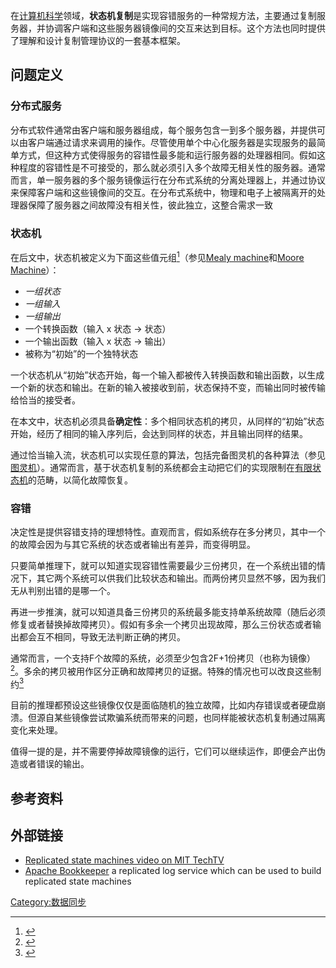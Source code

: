 在[[计算机科学|计算机科学]]领域，'''状态机复制'''是实现容错服务的一种常规方法，主要通过复制服务器，并协调客户端和这些服务器镜像间的交互来达到目标。这个方法也同时提供了理解和设计复制管理协议的一套基本框架。

== 问题定义 ==

=== 分布式服务 ===
分布式软件通常由客户端和服务器组成，每个服务包含一到多个服务器，并提供可以由客户端通过请求来调用的操作。尽管使用单个中心化服务器是实现服务的最简单方式，但这种方式使得服务的容错性最多能和运行服务器的处理器相同。假如这种程度的容错性是不可接受的，那么就必须引入多个故障无相关性的服务器。通常而言，单一服务器的多个服务镜像运行在分布式系统的分离处理器上，并通过协议来保障客户端和这些镜像间的交互。在分布式系统中，物理和电子上被隔离开的处理器保障了服务器之间故障没有相关性，彼此独立，这整合需求一致

=== 状态机 ===
在后文中，状态机被定义为下面这些值元组<ref name="reliable">{{Cite journal|title=The Implementation of Reliable Distributed Multiprocess Systems|url=http://research.microsoft.com/users/lamport/pubs/pubs.html#implementation|last=Lamport|first=Leslie|journal=Computer Networks|accessdate=2008-03-13|doi=10.1016/0376-5075(78)90045-4|year=1978|volume=2|pages=95–114|archive-date=2007-08-16|archive-url=https://web.archive.org/web/20070816121810/http://research.microsoft.com/users/lamport/pubs/pubs.html#implementation|dead-url=no}}</ref>（参见[[米利型有限状态机|Mealy machine]]和[[摩尔型有限状态机|Moore Machine]]）：
* ''一组状态''
* ''一组输入''
* ''一组输出''
* 一个转换函数（输入 x 状态 → 状态）
* 一个输出函数（输入 x 状态 → 输出）
* 被称为“初始”的一个独特状态
一个状态机从“初始”状态开始，每一个输入都被传入转换函数和输出函数，以生成一个新的状态和输出。在新的输入被接收到前，状态保持不变，而输出同时被传输给恰当的接受者。<span class="cx-segment" data-segmentid="91"></span>

在本文中，状态机必须具备'''确定性'''：多个相同状态机的拷贝，从同样的“初始”状态开始，经历了相同的输入序列后，会达到同样的状态，并且输出同样的结果。

通过恰当输入流，状态机可以实现任意的算法，包括完备图灵机的各种算法（参见[[图灵机|图灵机]]）。通常而言，基于状态机复制的系统都会主动把它们的实现<span class="cx-segment" data-segmentid="97"></span>限制在[[有限状态机|有限状态机]]的范畴，以简化故障恢复。

=== 容错 ===
决定性是提供容错支持的理想特性。直观而言，假如系统存在多分拷贝，其中一个的故障会因为与其它系统的状态或者输出有差异，而变得明显。

只要简单推理下，就可以知道实现容错性需要最少三份拷贝，在一个系统出错的情况下，其它两个系统可以供我们比较状态和输出。而两份拷贝显然不够，因为我们无从判别出错的是哪一个。<span class="cx-segment" data-segmentid="106"></span>

再进一步推演，就可以知道具备三份拷贝的系统最多能支持单系统故障（随后必须修复或者替换掉故障拷贝）。假如有多余一个拷贝出现故障，那么三份状态或者输出都会互不相同，导致无法判断正确的拷贝。<span class="cx-segment" data-segmentid="109"></span>

通常而言，一个支持F个故障的系统，必须至少包含2F+1份拷贝（也称为镜像）<ref name="lowerbounds">{{Cite web|url=http://research.microsoft.com/users/lamport/pubs/pubs.html#lower-bound|title=Lower Bounds for Asynchronous Consensus|last=Lamport|first=Leslie|year=2004|access-date=2016-06-10|archive-date=2007-08-16|archive-url=https://web.archive.org/web/20070816121810/http://research.microsoft.com/users/lamport/pubs/pubs.html#lower-bound|dead-url=no}}</ref>。多余的拷贝被用作区分正确和故障拷贝的证据。特殊的情况也可以改良这些制约<ref name="cheap">{{Cite journal|title=Cheap Paxos|url=http://research.microsoft.com/users/lamport/pubs/pubs.html#web-dsn-submission|last=Lamport|first=Leslie|journal=Proceedings of the International Conference on Dependable Systems and Networks (DSN 2004)|year=2004|author2=Mike Massa|access-date=2016-06-10|archive-date=2007-08-16|archive-url=https://web.archive.org/web/20070816121810/http://research.microsoft.com/users/lamport/pubs/pubs.html#web-dsn-submission|dead-url=no}}</ref>

目前的推理都预设这些镜像仅仅是面临随机的独立故障，比如内存错误或者硬盘崩溃。但源自某些镜像尝试欺骗系统而带来的问题，也同样能被状态机复制通过隔离变化来处理。

值得一提的是，并不需要停掉故障镜像的运行，它们可以继续运作，即便会产出伪造或者错误的输出。

== 参考资料 ==
{{Reflist}}

== 外部链接 ==
* [https://web.archive.org/web/20120516085919/http://techtv.mit.edu/videos/18986 Replicated state machines video on MIT TechTV]
* [https://web.archive.org/web/20150308214635/http://zookeeper.apache.org/bookkeeper/ Apache Bookkeeper] a replicated log service which can be used to build replicated state machines
[[Category:数据同步|Category:数据同步]]